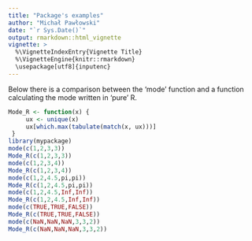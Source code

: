 ```yaml
---
title: "Package's examples"
author: "Michał Pawłowski"
date: "`r Sys.Date()`"
output: rmarkdown::html_vignette
vignette: >
  %\VignetteIndexEntry{Vignette Title}
  %\VignetteEngine{knitr::rmarkdown}
  \usepackage[utf8]{inputenc}
---
```

Below there is a comparison between the 'mode' function and a function calculating the mode written in 'pure' R.


```r
Mode_R <- function(x) {
     ux <- unique(x)
     ux[which.max(tabulate(match(x, ux)))]
 }
library(mypackage)
mode(c(1,2,3,3))
Mode_R(c(1,2,3,3))
mode(c(1,2,3,4))
Mode_R(c(1,2,3,4))
mode(c(1,2,4.5,pi,pi))
Mode_R(c(1,2,4.5,pi,pi))
mode(c(1,2,4.5,Inf,Inf))
Mode_R(c(1,2,4.5,Inf,Inf))
mode(c(TRUE,TRUE,FALSE))
Mode_R(c(TRUE,TRUE,FALSE))
mode(c(NaN,NaN,NaN,3,3,2))
Mode_R(c(NaN,NaN,NaN,3,3,2))
```

